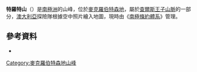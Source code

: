 '''特羅特山'''（{{lang-en|Mount Trott}}）是[[南極洲|南極洲]]的山峰，位於[[麥克羅伯特森地|麥克羅伯特森地]]，屬於[[查爾斯王子山脈|查爾斯王子山脈]]的一部分，[[澳大利亞|澳大利亞]]探險隊根據空中照片繪入地圖，現時由《[[南極條約體系|南極條約體系]]》管理。

{{coord|70|42|S|66|23|E|display=title}}

==參考資料==
*{{usgs-gazetteer}}

{{DEFAULTSORT:Mount Trott}}
[[Category:麥克羅伯特森地山峰|Category:麥克羅伯特森地山峰]]


{{MacRobertsonLand-geo-stub}}